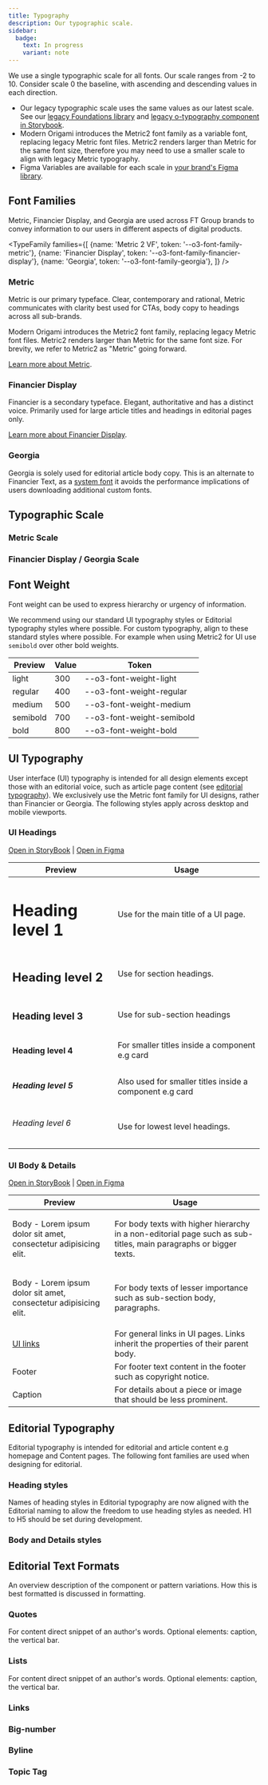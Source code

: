 ```yaml
---
title: Typography
description: Our typographic scale.
sidebar:
  badge:
    text: In progress
    variant: note
---
```






We use a single typographic scale for all fonts. Our scale ranges from -2 to 10. Consider scale 0 the baseline, with ascending and descending values in each direction.

- Our legacy typographic scale uses the same values as our latest scale. See our [legacy Foundations library](https://www.figma.com/file/NtRRxJdOxBO4mM0B3Fxv7M/Ft.com-Foundations?type=design&node-id=3-2&mode=design&t=80a9be0kgkHJdIOa-0) and [legacy o-typography component in Storybook](https://o2.origami.ft.com/).
- Modern Origami introduces the Metric2 font family as a variable font, replacing legacy Metric font files. Metric2 renders larger than Metric for the same font size, therefore you may need to use a smaller scale to align with legacy Metric typography.
- Figma Variables are available for each scale in [your brand's Figma library](https://www.figma.com/files/938480807921629744/team/1237702133754424766).

## Font Families

Metric, Financier Display, and Georgia are used across FT Group brands to convey information to our users in different aspects of digital products.

<TypeFamily
	families={[
		{name: 'Metric 2 VF', token: '--o3-font-family-metric'},
		{name: 'Financier Display', token: '--o3-font-family-financier-display'},
		{name: 'Georgia', token: '--o3-font-family-georgia'},
	]}
/>

### Metric

Metric is our primary typeface. Clear, contemporary and rational, Metric communicates with clarity best used for CTAs, body copy to headings across all sub-brands.

Modern Origami introduces the Metric2 font family, replacing legacy Metric font files. Metric2 renders larger than Metric for the same font size. For brevity, we refer to Metric2 as "Metric" going forward.

[Learn more about Metric](https://brand.ft.com/document/24#/branding-elements/fonts).

### Financier Display

Financier is a secondary typeface. Elegant, authoritative and has a distinct voice.
Primarily used for large article titles and headings in editorial pages only.

[Learn more about Financier Display](https://brand.ft.com/document/24#/branding-elements/fonts).

### Georgia

Georgia is solely used for editorial article body copy. This is an alternate to Financier Text, as a [system font](https://en.wikipedia.org/wiki/Web_typography) it avoids the performance implications of users downloading additional custom fonts.

## Typographic Scale

### Metric Scale

<TypeScale brand="professional" scaleFamily="metric2" />

### Financier Display / Georgia Scale

<TypeScale brand="professional" scaleFamily="financier-display" />

## Font Weight

Font weight can be used to express hierarchy or urgency of information.

We recommend using our standard UI typography styles or Editorial typography styles where possible. For custom typography, align to these standard styles where possible. For example when using Metric2 for UI use `semibold` over other bold weights.

| Preview                                                                                                               | Value | Token                     |
| --------------------------------------------------------------------------------------------------------------------- | ----- | ------------------------- |
| <span style="font-family: var(--o3-font-family-metric) ; font-weight: var(--o3-font-weight-light)">light</span>       | 300   | --o3-font-weight-light    |
| <span style="font-family: var(--o3-font-family-metric) ; font-weight: var(--o3-font-weight-regular)">regular</span>   | 400   | --o3-font-weight-regular  |
| <span style="font-family: var(--o3-font-family-metric) ; font-weight: var(--o3-font-weight-medium)">medium</span>     | 500   | --o3-font-weight-medium   |
| <span style="font-family: var(--o3-font-family-metric) ; font-weight: var(--o3-font-weight-semibold)">semibold</span> | 700   | --o3-font-weight-semibold |
| <span style="font-family: var(--o3-font-family-metric) ; font-weight: var(--o3-font-weight-bold)">bold</span>         | 800   | --o3-font-weight-bold     |

## UI Typography

User interface (UI) typography is intended for all design elements except those with an editorial voice, such as article page content (see [editorial typography](#editorial-typography)). We exclusively use the Metric font family for UI designs, rather than Financier or Georgia. The following styles apply across desktop and mobile viewports.

### UI Headings

[Open in StoryBook](https://o3.origami.ft.com/?path=/story/core-o3-typography-heading--heading-story&globals=backgrounds:!undefined) | [Open in Figma](<https://www.figma.com/design/VVM0PixrY3IRZq2ZUTdWfU/%F0%9F%92%A0-Core---Origami-(o3)?node-id=6439-9847&t=A4DgTgKayLdTdfbX-4>)

| Preview                                                                            | Usage                                                    |
| ---------------------------------------------------------------------------------- | -------------------------------------------------------- |
| <span class="not-content"><h1 class="o3-typography-h1">Heading level 1</h1></span> | Use for the main title of a UI page.                     |
| <span class="not-content"><h2 class="o3-typography-h2">Heading level 2</h2></span> | Use for section headings.                                |
| <span class="not-content"><h3 class="o3-typography-h3">Heading level 3</h3></span> | Use for sub-section headings                             |
| <span class="not-content"><h4 class="o3-typography-h4">Heading level 4</h4></span> | For smaller titles inside a component e.g card           |
| <span class="not-content"><h5 class="o3-typography-h5">Heading level 5</h5></span> | Also used for smaller titles inside a component e.g card |
| <span class="not-content"><h6 class="o3-typography-h6">Heading level 6</h6></span> | Use for lowest level headings.                           |

### UI Body & Details

[Open in StoryBook](https://o3.origami.ft.com/?path=/story/core-o3-typography-body--body-story&args=size:small&globals=backgrounds:!undefined) | [Open in Figma](<https://www.figma.com/design/VVM0PixrY3IRZq2ZUTdWfU/%F0%9F%92%A0-Core---Origami-(o3)?node-id=6439-9847&t=A4DgTgKayLdTdfbX-4>)

| Preview                                                                                                                                                     | Usage                                                                                                             |
| ----------------------------------------------------------------------------------------------------------------------------------------------------------- | ----------------------------------------------------------------------------------------------------------------- |
| <div class="not-content"><p class="o3-typography-body">Body - Lorem ipsum dolor sit amet, consectetur adipisicing elit.</p></div>                           | For body texts with higher hierarchy in a non-editorial page such as sub-titles, main paragraphs or bigger texts. |
| <div class="not-content"><p class="o3-typography-body o3-typography-body--small">Body - Lorem ipsum dolor sit amet, consectetur adipisicing elit.</p></div> | For body texts of lesser importance such as sub-section body, paragraphs.                                         |
| <div class="not-content"><p class="o3-typography-body"><a href="#" class="o3-typography-link">UI links</a></p></div>                                        | For general links in UI pages. Links inherit the properties of their parent body.                                 |
| <span class="not-content"><span class="o3-typography-footer">Footer</span></span>                                                                           | For footer text content in the footer such as copyright notice.                                                   |
| <span class="not-content"><span class="o3-typography-caption">Caption</span></span>                                                                         | For details about a piece or image that should be less prominent.                                                 |

## Editorial Typography

Editorial typography is intended for editorial and article content e.g homepage and Content pages. The following font families are used when designing for editorial.

<Overview />

### Heading styles

Names of heading styles in Editorial typography are now aligned with the Editorial naming to allow the freedom to use heading styles as needed. H1 to H5 should be set during development.

<HeadingStyles brand="professional" />

### Body and Details styles

<BodyStyles brand="professional" />

## Editorial Text Formats

An overview description of the component or pattern variations. How this is best formatted is discussed in formatting.

### Quotes

For content direct snippet of an author's words. Optional elements: caption, the vertical bar.

<Quotes brand="professional" />

### Lists

For content direct snippet of an author's words. Optional elements: caption, the vertical bar.

<Lists brand="professional" />

### Links

<Links brand="professional" />

### Big-number

<BigNumber brand="professional" />

### Byline

<Byline brand="professional" />

### Topic Tag

<TopicTag brand="professional" />
